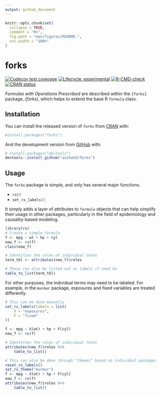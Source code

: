 ```yaml
---
output: github_document
---
```


<!-- README.md is generated from README.Rmd. Please edit that file -->

```r
knitr::opts_chunk$set(
  collapse = TRUE,
  comment = "#>",
  fig.path = "man/figures/README-",
  out.width = "100%"
)
```

# forks

<!-- badges: start -->
[![Codecov test coverage](https://codecov.io/gh/asshah4/forks/branch/main/graph/badge.svg)](https://codecov.io/gh/asshah4/forks?branch=main)
[![Lifecycle: experimental](https://img.shields.io/badge/lifecycle-experimental-orange.svg)](https://lifecycle.r-lib.org/articles/stages.html#experimental)
[![R-CMD-check](https://github.com/asshah4/forks/workflows/R-CMD-check/badge.svg)](https://github.com/asshah4/forks/actions)
[![CRAN status](https://www.r-pkg.org/badges/version/forks)](https://CRAN.R-project.org/package=forks)
<!-- badges: end -->

_Formulas with Operations Prescribed_ are described within the `{forks}` package, $/fɔrks/$, which helps to extend the base R `formula` class.

## Installation

You can install the released version of `forks` from [CRAN](https://CRAN.R-project.org) with:

```r
#install.packages("forks")
```

And the development version from [GitHub](https://github.com/) with:

```r
# install.packages("devtools")
devtools::install_github("asshah4/forks")
```

## Usage

The `forks` package is simple, and only has several major functions.

- `rx()`
- `set_rx_labels()`

It simply adds a layer of attributes to `formula` objects that can help simplify their usage in other packages, particularly in the field of epidemiology and causality-based modeling.

```r
library(rx)
# Create a simple formula
f <- mpg ~ wt + hp + cyl
new_f <- rx(f)
class(new_f)

# Identifies the roles of individual terms
term_tbl <- attributes(new_f)$roles

# These can also be listed out as labels if need be
table_to_list(term_tbl)
```

For other purposes, the individual terms may need to be labeled. For example, in the `murmur` package, exposures and fixed variables are treated differently.

```r
# This can be done manually
set_rx_labels(labels = list(
	X = "exposures",
	F = "fixed"
))

f <- mpg ~ X(wt) + hp + F(cyl)
new_f <- rx(f)

# Identifies the roles of individual terms
attributes(new_f)$roles %>%
	table_to_list()

# This can also be done through "themes" based on individual packages
reset_rx_labels()
set_rx_theme("murmur")
f <- mpg ~ X(wt) + hp + F(cyl)
new_f <- rx(f)
attributes(new_f)$roles %>%
	table_to_list()
```


